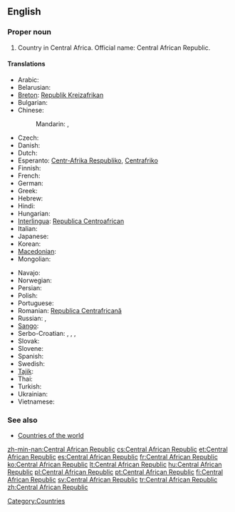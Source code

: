 {{wikipedia}}
==English==

===Proper noun===
{{en-proper noun}}

# Country in Central Africa. Official name: Central African Republic.

====Translations====
{{trans-top|country in Central Africa}}
* Arabic: {{t|ar|جمهورية افريقيا الوسطى|f|tr=jumhuuriyyat 'ifriqíyya al-wasaTaa}}
* Belarusian: {{t|be|Цэнтральна-Афрыканская Рэспубліка|f|tr=Centrál'na-Afrykánskaja Respúblika|xs=Belarusian}}
* [[Breton]]: [[Republik Kreizafrikan]]
* Bulgarian: {{t|bg|Централноафриканска република|f|tr=Centralnoafrikánska repúblika}}
* Chinese:
*: Mandarin: {{t-|cmn|中非共和國|sc=Hani}}, {{t-|cmn|中非共和国|tr=Zhōngfēi Gònghéguó|sc=Hani}}
* Czech: {{t-|cs|Středoafrická republika|f}}
* Danish: {{t-|da|Centralafrikanske Republik}}
* Dutch: {{t+|nl|Centraal-Afrikaanse Republiek}}
* Esperanto: [[Centr-Afrika Respubliko]], [[Centrafriko]]
* Finnish: {{t+|fi|Keski-Afrikan tasavalta}}
* French: {{t+|fr|République centrafricaine}}
* German: {{t+|de|Zentralafrikanische Republik}}
* Greek: {{t+|el|Κεντροαφρικανική Δημοκρατία|f|tr=Kentroafrikanikí Dimokratía}}
* Hebrew: {{t|he|הרפובליקה המרכז־אפריקנית|f|tr=ha-Republica ha-Mercaz Africanit}}
* Hindi: {{t|hi|मध्य अफ़्रीकी गणराज्य|m|tr=madhya afrīkī gaṇrājya|xs=Hindi}}
* Hungarian: {{t+|hu|Közép-afrikai Köztársaság}}
* [[Interlingua]]: [[Republica Centroafrican]]
* Italian: {{t-|it|Repubblica Centrafricana}}
* Japanese: {{t|ja|中央アフリカ共和国|tr=Chūō-Afurika kyōwakoku}}
* Korean: {{t|ko|중앙아프리카 공화국|tr=Jung-ang Apeurika gong-hwaguk|sc=Hang}}
* [[Macedonian]]: {{t|mk|Централноафриканска Република|f|tr=Centralnoafríkanska Repúblika}}
* Mongolian: {{t|mn|Төв Африкийн Бүгд Найрамдах Улс|tr=Töv Afrikijn Bügd Najramdah Uls|sc=Cyrl|xs=Mongolian}}
{{trans-mid}}
* Navajo: {{tø|nv|Łizhinii Bikéyah Beʼałnííʼ}}
* Norwegian: {{t+|no|Den sentralafrikanske republikk}}
* Persian: {{t|fa|جمهوری آفریقای مرکزی|xs=Persian}}
* Polish: {{t+|pl|Republika Środkowoafrykańska}}
* Portuguese: {{t+|pt|República Centro-Africana}}
* Romanian: [[Republica Centrafricană]]
* Russian: {{t-|ru|Центрально-Африканская Республика|f|tr=Centrál'no-Afrikánskaja Respúblika}},  {{t|ru|ЦАР|f|tr=car}}
* [[Sango]]: {{t|sg|Ködörösêse tî Bêafrîka}}
* Serbo-Croatian: {{t|sh|Средњоафричка Република|f|sc=Cyrl|xs=Serbo-Croatian}},  {{t|sh|Srednjoafrička Republika|f|xs=Serbo-Croatian}},  {{t|sh|Централноафричка Република|f|sc=Cyrl|xs=Serbo-Croatian}},  {{t|sh|Centralnoafrička Republika|f|xs=Serbo-Croatian}}
* Slovak: {{t|sk|Stredoafrická republika|f}}
* Slovene: {{t|sl|Srednjeafriška republika|f}}
* Spanish: {{t+|es|República Centroafricana}}
* Swedish: {{t+|sv|Centralafrikanska republiken}}
* [[Tajik]]: {{t|tg|Ҷумҳурии Африқои Марказӣ|sc=Cyrl|xs=Tajik}}
* Thai: {{t|th|สาธารณรัฐแอฟริกากลาง|tr=săa-taa-rá-ná rát àef-rí-gaa-glaang}}
* Turkish: {{t+|tr|Orta Afrika Cumhuriyeti}}
* Ukrainian: {{t|uk|Центрально-Африканська Республіка|f|tr=Centrál'no-Afrykáns'ka Respúblika|xs=Ukrainian}}
* Vietnamese: {{t|vi|Cộng hòa Trung Phi|xs=Vietnamese}}
{{trans-bottom}}

===See also===
* [[Appendix:Countries of the world|Countries of the world]]

[[Category:Countries]]

[[zh-min-nan:Central African Republic]]
[[cs:Central African Republic]]
[[et:Central African Republic]]
[[es:Central African Republic]]
[[fr:Central African Republic]]
[[ko:Central African Republic]]
[[lt:Central African Republic]]
[[hu:Central African Republic]]
[[pl:Central African Republic]]
[[pt:Central African Republic]]
[[fi:Central African Republic]]
[[sv:Central African Republic]]
[[tr:Central African Republic]]
[[zh:Central African Republic]]
